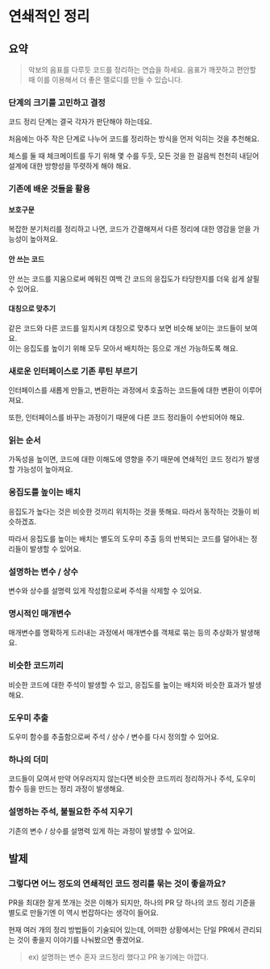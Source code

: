 # 연쇄적인 정리

## 요약

> 악보의 음표를 다루듯 코드를 정리하는 연습을 하세요.
> 음표가 깨끗하고 편안할 때 이를 이용해서 더 좋은 멜로디를 만들 수 있습니다.

### 단계의 크기를 고민하고 결정

코드 정리 단계는 결국 각자가 판단해야 하는데요.

처음에는 아주 작은 단계로 나누어 코드를 정리하는 방식을 먼저 익히는 것을 추천해요.

체스를 둘 때 체크메이트를 두기 위해 몇 수를 두듯, 모든 것을 한 걸음씩 천천히 내딛어 설계에 대한 방향성을 뚜렷하게 해야 해요.

### 기존에 배운 것들을 활용

#### 보호구문

복잡한 분기처리를 정리하고 나면, 코드가 간결해져서 다른 정리에 대한 영감을 얻을 가능성이 높아져요.

#### 안 쓰는 코드

안 쓰는 코드를 지움으로써 메워진 여백 간 코드의 응집도가 타당한지를 더욱 쉽게 살필 수 있어요.

#### 대칭으로 맞추기

같은 코드와 다른 코드를 일치시켜 대칭으로 맞추다 보면 비슷해 보이는 코드들이 보여요.  
이는 응집도를 높이기 위해 모두 모아서 배치하는 등으로 개선 가능하도록 해요.

### 새로운 인터페이스로 기존 루틴 부르기

인터페이스를 새롭게 만들고, 변환하는 과정에서 호출하는 코드들에 대한 변환이 이루어져요.

또한, 인터페이스를 바꾸는 과정이기 때문에 다른 코드 정리들이 수반되어야 해요.

### 읽는 순서

가독성을 높이면, 코드에 대한 이해도에 영향을 주기 때문에 연쇄적인 코드 정리가 발생할 가능성이 높아져요.

### 응집도를 높이는 배치

응집도가 높다는 것은 비슷한 것끼리 위치하는 것을 뜻해요. 따라서 동작하는 것들이 비슷하겠죠.

따라서 응집도를 높이는 배치는 별도의 도우미 추출 등의 반복되는 코드를 덜어내는 정리들이 발생할 수 있어요.

### 설명하는 변수 / 상수

변수와 상수를 설명력 있게 작성함으로써 주석을 삭제할 수 있어요.

### 명시적인 매개변수

매개변수를 명확하게 드러내는 과정에서 매개변수를 객체로 묶는 등의 추상화가 발생해요.

### 비슷한 코드끼리

비슷한 코드에 대한 주석이 발생할 수 있고, 응집도를 높이는 배치와 비슷한 효과가 발생해요.

### 도우미 추출

도우미 함수를 추출함으로써 주석 / 상수 / 변수를 다시 정의할 수 있어요.

### 하나의 더미

코드들이 모여서 만약 어우러지지 않는다면 비슷한 코드끼리 정리하거나 주석, 도우미 함수 등을 만드는 정리 과정이 발생해요.

### 설명하는 주석, 불필요한 주석 지우기

기존의 변수 / 상수를 설명력 있게 하는 과정이 발생할 수 있어요.

## 발제

### 그렇다면 어느 정도의 연쇄적인 코드 정리를 묶는 것이 좋을까요?

PR을 최대한 잘게 쪼개는 것은 이해가 되지만, 하나의 PR 당 하나의 코드 정리 기준을 별도로 만들기엔 이 역시 번잡하다는 생각이 들어요.

현재 여러 개의 정리 방법들이 기술되어 있는데, 어떠한 상황에서는 단일 PR에서 관리되는 것이 좋을지 이야기를 나눠봤으면 좋겠어요.

> ex) 설명하는 변수 혼자 코드정리 했다고 PR 놓기에는 아깝다.

